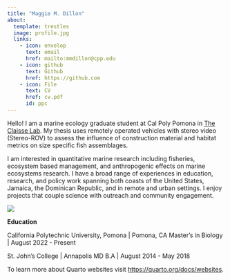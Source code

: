---
title: "Maggie M. Dillon"
about:
  template: trestles
  image: profile.jpg
  links:
    - icon: envelop
      text: email
      href: mailto:mmdillon@cpp.edu
    - icon: github
      text: Github
      href: https://github.com
    - icon: File
      text: CV
      href: cv.pdf
      id: ppc
---

:::{#ppc}

Hello! I am a marine ecology graduate student at Cal Poly Pomona in [The Claisse Lab](https://www.claisselab.com/). My thesis uses remotely operated vehicles with stereo video (Stereo-ROV) to assess the influence of construction material and habitat metrics on size specific fish assemblages.

I am interested in quantitative marine research including fisheries, ecosystem based management, and anthropogenic effects on marine ecosystems research. I have a broad range of experiences in education, research, and policy work spanning both coasts of the United States, Jamaica, the Dominican Republic, and in remote and urban settings. I enjoy projects that couple science with outreach and community engagement.

![](images/kelp-01.jpg)

**Education**

California Polytechnic University, Pomona \| Pomona, CA Master’s in Biology \| August 2022 - Present

St. John’s College \| Annapolis MD B.A \| August 2014 - May 2018

To learn more about Quarto websites visit <https://quarto.org/docs/websites>.

:::
